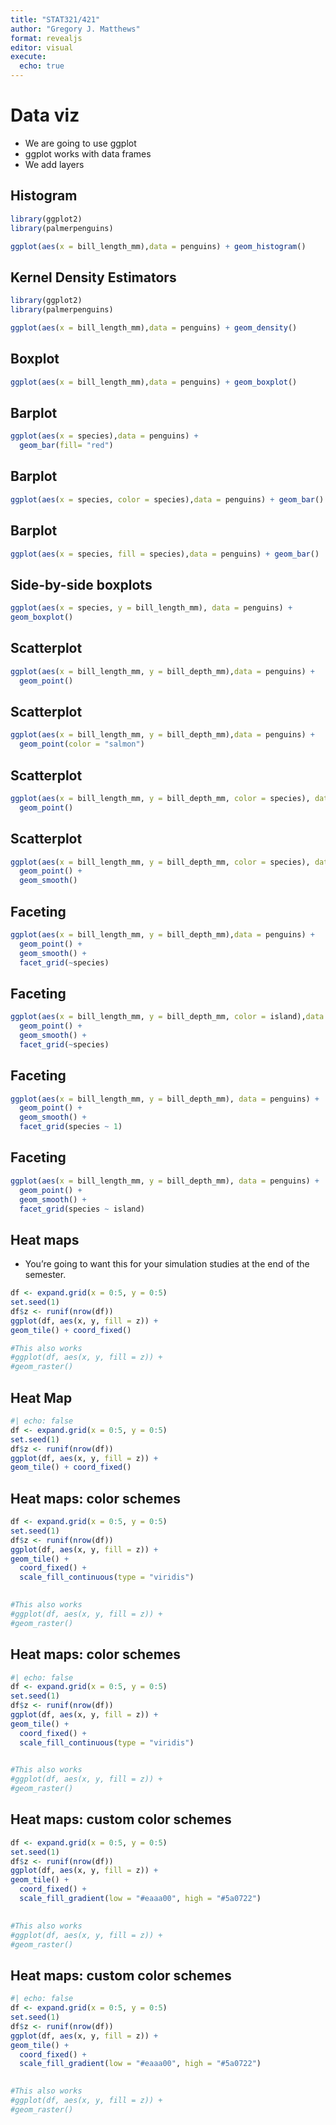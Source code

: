 ```yaml
---
title: "STAT321/421"
author: "Gregory J. Matthews"
format: revealjs
editor: visual
execute: 
  echo: true
---
```


# Data viz
 
 - We are going to use ggplot
 - ggplot works with data frames
 - We add layers

## Histogram
```r
library(ggplot2)
library(palmerpenguins)

ggplot(aes(x = bill_length_mm),data = penguins) + geom_histogram()

```

## Kernel Density Estimators
```r
library(ggplot2)
library(palmerpenguins)

ggplot(aes(x = bill_length_mm),data = penguins) + geom_density()

```

## Boxplot 

```r
ggplot(aes(x = bill_length_mm),data = penguins) + geom_boxplot()
```

## Barplot 

```r
ggplot(aes(x = species),data = penguins) + 
  geom_bar(fill= "red")
```

## Barplot 

```r
ggplot(aes(x = species, color = species),data = penguins) + geom_bar()
```

## Barplot 

```r
ggplot(aes(x = species, fill = species),data = penguins) + geom_bar()
```

## Side-by-side boxplots
```r
ggplot(aes(x = species, y = bill_length_mm), data = penguins) + 
geom_boxplot()
```

## Scatterplot 

```r
ggplot(aes(x = bill_length_mm, y = bill_depth_mm),data = penguins) + 
  geom_point()
```

## Scatterplot 

```r
ggplot(aes(x = bill_length_mm, y = bill_depth_mm),data = penguins) + 
  geom_point(color = "salmon")
```

## Scatterplot 

```r
ggplot(aes(x = bill_length_mm, y = bill_depth_mm, color = species), data = penguins) +
  geom_point()
```

## Scatterplot 

```r
ggplot(aes(x = bill_length_mm, y = bill_depth_mm, color = species), data = penguins) + 
  geom_point() + 
  geom_smooth()
```

## Faceting

```r
ggplot(aes(x = bill_length_mm, y = bill_depth_mm),data = penguins) + 
  geom_point() + 
  geom_smooth() + 
  facet_grid(~species)
```

## Faceting

```r
ggplot(aes(x = bill_length_mm, y = bill_depth_mm, color = island),data = penguins) + 
  geom_point() + 
  geom_smooth() + 
  facet_grid(~species)
```

## Faceting

```r
ggplot(aes(x = bill_length_mm, y = bill_depth_mm), data = penguins) +
  geom_point() +
  geom_smooth() +
  facet_grid(species ~ 1)
```

## Faceting

```r
ggplot(aes(x = bill_length_mm, y = bill_depth_mm), data = penguins) +
  geom_point() +
  geom_smooth() +
  facet_grid(species ~ island)
```


## Heat maps

 - You're going to want this for your simulation studies at the end of the semester.   
 
```r
df <- expand.grid(x = 0:5, y = 0:5)
set.seed(1)
df$z <- runif(nrow(df))
ggplot(df, aes(x, y, fill = z)) +
geom_tile() + coord_fixed()

#This also works
#ggplot(df, aes(x, y, fill = z)) +
#geom_raster()
```


## Heat Map

```r
#| echo: false
df <- expand.grid(x = 0:5, y = 0:5)
set.seed(1)
df$z <- runif(nrow(df))
ggplot(df, aes(x, y, fill = z)) +
geom_tile() + coord_fixed()
```

## Heat maps: color schemes
 
```r
df <- expand.grid(x = 0:5, y = 0:5)
set.seed(1)
df$z <- runif(nrow(df))
ggplot(df, aes(x, y, fill = z)) +
geom_tile() + 
  coord_fixed() + 
  scale_fill_continuous(type = "viridis")
  

#This also works
#ggplot(df, aes(x, y, fill = z)) +
#geom_raster()
```

## Heat maps: color schemes
 
```r
#| echo: false
df <- expand.grid(x = 0:5, y = 0:5)
set.seed(1)
df$z <- runif(nrow(df))
ggplot(df, aes(x, y, fill = z)) +
geom_tile() + 
  coord_fixed() + 
  scale_fill_continuous(type = "viridis")
  

#This also works
#ggplot(df, aes(x, y, fill = z)) +
#geom_raster()
```

## Heat maps: custom color schemes
 
```r
df <- expand.grid(x = 0:5, y = 0:5)
set.seed(1)
df$z <- runif(nrow(df))
ggplot(df, aes(x, y, fill = z)) +
geom_tile() + 
  coord_fixed() + 
  scale_fill_gradient(low = "#eaaa00", high = "#5a0722")
  

#This also works
#ggplot(df, aes(x, y, fill = z)) +
#geom_raster()
```

## Heat maps: custom color schemes
 
```r
#| echo: false
df <- expand.grid(x = 0:5, y = 0:5)
set.seed(1)
df$z <- runif(nrow(df))
ggplot(df, aes(x, y, fill = z)) +
geom_tile() + 
  coord_fixed() + 
  scale_fill_gradient(low = "#eaaa00", high = "#5a0722")
  

#This also works
#ggplot(df, aes(x, y, fill = z)) +
#geom_raster()
```